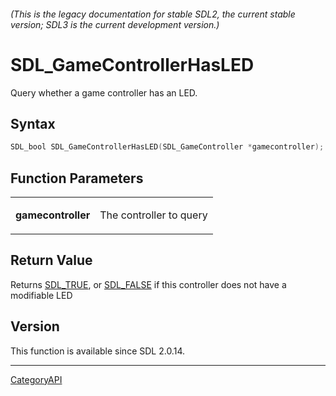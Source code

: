 ====== (This is the legacy documentation for stable SDL2, the current stable version; SDL3 is the current development version.) ======
= SDL_GameControllerHasLED =

Query whether a game controller has an LED.

== Syntax ==

<syntaxhighlight lang='c'>
SDL_bool SDL_GameControllerHasLED(SDL_GameController *gamecontroller);
</syntaxhighlight>

== Function Parameters ==

{|
|'''gamecontroller'''
|The controller to query
|}

== Return Value ==

Returns [[SDL_TRUE]], or [[SDL_FALSE]] if this controller does not have a
modifiable LED

== Version ==

This function is available since SDL 2.0.14.

----
[[CategoryAPI]]



